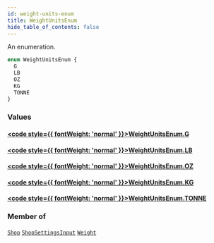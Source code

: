 ```yaml
---
id: weight-units-enum
title: WeightUnitsEnum
hide_table_of_contents: false
---
```








An enumeration.

```graphql
enum WeightUnitsEnum {
  G
  LB
  OZ
  KG
  TONNE
}
```


### Values

#### [<code style={{ fontWeight: 'normal' }}>WeightUnitsEnum.<b>G</b></code>](#) 
> 
> 

#### [<code style={{ fontWeight: 'normal' }}>WeightUnitsEnum.<b>LB</b></code>](#) 
> 
> 

#### [<code style={{ fontWeight: 'normal' }}>WeightUnitsEnum.<b>OZ</b></code>](#) 
> 
> 

#### [<code style={{ fontWeight: 'normal' }}>WeightUnitsEnum.<b>KG</b></code>](#) 
> 
> 

#### [<code style={{ fontWeight: 'normal' }}>WeightUnitsEnum.<b>TONNE</b></code>](#) 
> 
> 



### Member of

[`Shop`](../../../developer/api-reference/objects/shop)  <Badge class="secondary" text="object"/><Bullet />[`ShopSettingsInput`](../../../developer/api-reference/inputs/shop-settings-input)  <Badge class="secondary" text="input"/><Bullet />[`Weight`](../../../developer/api-reference/objects/weight)  <Badge class="secondary" text="object"/>



